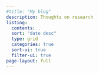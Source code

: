 ```yaml
---
#title: "My blog"
description: Thoughts on research
listing:
  contents: .
  sort: "date desc"
  type: grid
  categories: true
  sort-ui: true
  filter-ui: true
page-layout: full
---
```

